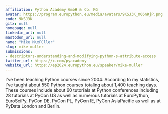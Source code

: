 ```yaml
---
affiliation: Python Academy GmbH & Co. KG
avatar: https://program.europython.eu/media/avatars/9KSJ3K_m06nRjP.png
code: 9KSJ3K
gitx: null
homepage: null
linkedin_url: null
mastodon_url: null
name: "Mike M\xFCller"
slug: mike-muller
submissions:
- descriptors-understanding-and-modifying-python-s-attribute-access
twitter_url: https://x.com/pyacademy
website_url: https://ep2024.europython.eu/speaker/mike-muller
---
```


I've been teaching Python courses since 2004. According to my statistics, I've taught about 550 Python courses totaling about 1,400 teaching days. These courses include about 60 tutorials at Python conferences including 28 tutorials at PyCon US as well as numerous tutorials at EuroPython, EuroSciPy, PyCon DE, PyCon PL, PyCon IE, PyCon AsiaPacific as well as at PyData London and Berlin.
